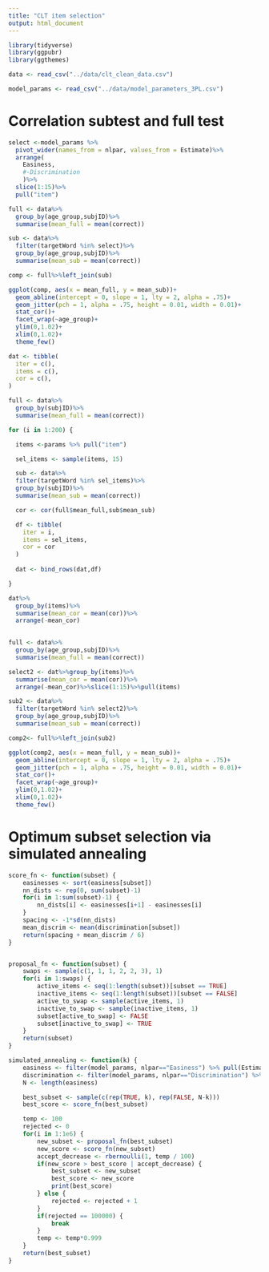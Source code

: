 ```yaml
---
title: "CLT item selection"
output: html_document
---
```


```r
library(tidyverse)
library(ggpubr)
library(ggthemes)
```

```r
data <- read_csv("../data/clt_clean_data.csv")

model_params <- read_csv("../data/model_parameters_3PL.csv")
```

# Correlation subtest and full test

```r
select <-model_params %>%
  pivot_wider(names_from = nlpar, values_from = Estimate)%>%
  arrange(
    Easiness, 
    #-Discrimination
    )%>%
  slice(1:15)%>%
  pull("item")

full <- data%>%
  group_by(age_group,subjID)%>%
  summarise(mean_full = mean(correct))

sub <- data%>%
  filter(targetWord %in% select)%>%
  group_by(age_group,subjID)%>%
  summarise(mean_sub = mean(correct))

comp <- full%>%left_join(sub)

ggplot(comp, aes(x = mean_full, y = mean_sub))+
  geom_abline(intercept = 0, slope = 1, lty = 2, alpha = .75)+
  geom_jitter(pch = 1, alpha = .75, height = 0.01, width = 0.01)+
  stat_cor()+
  facet_wrap(~age_group)+
  ylim(0,1.02)+
  xlim(0,1.02)+
  theme_few()

```

```r
dat <- tibble(
  iter = c(),
  items = c(),
  cor = c(),
)

full <- data%>%
  group_by(subjID)%>%
  summarise(mean_full = mean(correct))

for (i in 1:200) {

  items <-params %>% pull("item")

  sel_items <- sample(items, 15)

  sub <- data%>%
  filter(targetWord %in% sel_items)%>%
  group_by(subjID)%>%
  summarise(mean_sub = mean(correct))

  cor <- cor(full$mean_full,sub$mean_sub)

  df <- tibble(
    iter = i,
    items = sel_items,
    cor = cor
  )
  
  dat <- bind_rows(dat,df)

}

dat%>%
  group_by(items)%>%
  summarise(mean_cor = mean(cor))%>%
  arrange(-mean_cor)
  

full <- data%>%
  group_by(age_group,subjID)%>%
  summarise(mean_full = mean(correct))

select2 <- dat%>%group_by(items)%>%
  summarise(mean_cor = mean(cor))%>%
  arrange(-mean_cor)%>%slice(1:15)%>%pull(items)

sub2 <- data%>%
  filter(targetWord %in% select2)%>%
  group_by(age_group,subjID)%>%
  summarise(mean_sub = mean(correct))

comp2<- full%>%left_join(sub2)

ggplot(comp2, aes(x = mean_full, y = mean_sub))+
  geom_abline(intercept = 0, slope = 1, lty = 2, alpha = .75)+
  geom_jitter(pch = 1, alpha = .75, height = 0.01, width = 0.01)+
  stat_cor()+
  facet_wrap(~age_group)+
  ylim(0,1.02)+
  xlim(0,1.02)+
  theme_few()
```

# Optimum subset selection via simulated annealing

```r

score_fn <- function(subset) {
	easinesses <- sort(easiness[subset])
	nn_dists <- rep(0, sum(subset)-1)
	for(i in 1:sum(subset)-1) {
		nn_dists[i] <- easinesses[i+1] - easinesses[i]
	}
	spacing <- -1*sd(nn_dists)
	mean_discrim <- mean(discrimination[subset])
	return(spacing + mean_discrim / 6)
}


proposal_fn <- function(subset) {
	swaps <- sample(c(1, 1, 1, 2, 2, 3), 1)
	for(i in 1:swaps) {
		active_items <- seq(1:length(subset))[subset == TRUE]
		inactive_items <- seq(1:length(subset))[subset == FALSE]
		active_to_swap <- sample(active_items, 1)
		inactive_to_swap <- sample(inactive_items, 1)
		subset[active_to_swap] <- FALSE
		subset[inactive_to_swap] <- TRUE
	}
	return(subset)
}

simulated_annealing <- function(k) {
	easiness <- filter(model_params, nlpar=="Easiness") %>% pull(Estimate)
	discrimination <- filter(model_params, nlpar=="Discrimination") %>% pull(Estimate)
	N <- length(easiness)

	best_subset <- sample(c(rep(TRUE, k), rep(FALSE, N-k)))
	best_score <- score_fn(best_subset)

	temp <- 100
	rejected <- 0
	for(i in 1:1e6) {
		new_subset <- proposal_fn(best_subset)
		new_score <- score_fn(new_subset)
		accept_decrease <- rbernoulli(1, temp / 100)
		if(new_score > best_score | accept_decrease) {
			best_subset <- new_subset
			best_score <- new_score
			print(best_score)
		} else {
			rejected <- rejected + 1
		}
		if(rejected == 100000) {
			break
		}
		temp <- temp*0.999
	}
	return(best_subset)
}
```
